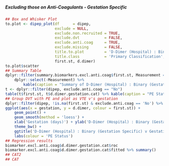 ##### Excluding those on Anti-Coagulants - Gestation Specific

```r
## Box and Whisker Plot
to.plot <- dipep_plot(df      = dipep,
                      exclude = NULL,
                      exclude.non.recruited = TRUE,
                      exclude.dvt           = FALSE,
                      exclude.anti.coag     = TRUE,
                      exclude.missing       = FALSE,
                      title.to.plot         = 'D-Dimer (Hospital) : Binary (Gestation Specific)',
                      title.class           = 'Primary Classification',
                      first.st, d.dimer)
to.plot$scatter
## Summary Table
dplyr::filter(summary.biomarkers.excl.anti.coag$first.st, Measurement == 'D-Dimer (Hospital)') %>%
    dplyr::select(-Measurement) %>%
        kable(caption = "Summary of D-Dimer (Hospital) : Binary (Gestation Specific) by Primary Classification")
t <- dplyr::filter(dipep, exclude.anti.coag == "No")
table(t$first.st, t$d.dimer.gestation.cat) %>% kable(caption = "PE Status v D-Dimer (Hospital) : Binary (Gestation Specific) dichotomisation")
## Group DVT with PE and plot as VTE v's gestation
dplyr::filter(dipep, !is.na(first.st) & exclude.anti.coag == 'No') %>%
ggplot(aes(x = gestation, y = d.dimer, colour = first.st)) +
    geom_point() +
    geom_smooth(method = 'loess') +
    xlab('Gestation (days)') + ylab('D-Dimer (Hospital) : Binary (Gestation Specific)') +
    theme_bw() +
    ggtitle('D-Dimer (Hospital) : Binary (Gestation Specific) v Gestation') +
    labs(colour = 'PE Status')
## Regression results
biomarker.excl.anti.coag$d.dimer.gestation.cat$roc
biomarker.excl.anti.coag$d.dimer.gestation.cat$fitted %>% summary()
## CAT2
## CAT

```
